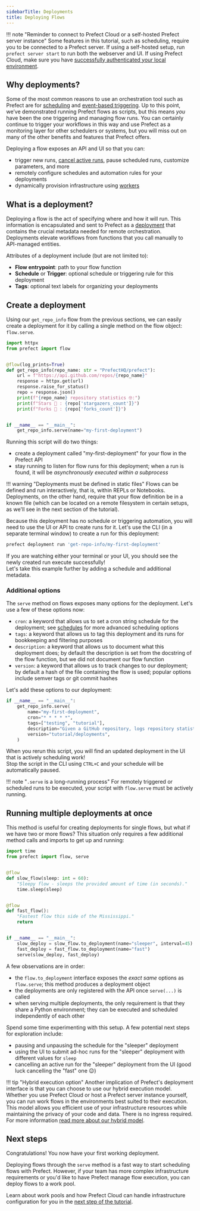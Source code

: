```yaml
---
sidebarTitle: Deployments
title: Deploying Flows
---
```


!!! note "Reminder to connect to Prefect Cloud or a self-hosted Prefect server instance"
    Some features in this tutorial, such as scheduling, require you to be connected to a Prefect server.
    If using a self-hosted setup, run `prefect server start` to run both the webserver and UI.
    If using Prefect Cloud, make sure you have [successfully authenticated your local environment](/2.15.0/cloud/cloud-quickstart/).

## Why deployments?

Some of the most common reasons to use an orchestration tool such as Prefect are for [scheduling](/2.15.0/concepts/schedules/) and [event-based triggering](/2.15.0/concepts/automations/).
Up to this point, we’ve demonstrated running Prefect flows as scripts, but this means *you* have been the one triggering and managing flow runs.
You can certainly continue to trigger your workflows in this way and use Prefect as a monitoring layer for other schedulers or systems, but you will miss out on many of the other benefits and features that Prefect offers.

Deploying a flow exposes an API and UI so that you can:

- trigger new runs, [cancel active runs](/2.15.0/concepts/flows/#cancel-a-flow-run), pause scheduled runs, customize parameters, and more
- remotely configure schedules and automation rules for your deployments
- dynamically provision infrastructure using [workers](/2.15.0/tutorials/workers/)

## What is a deployment?

Deploying a flow is the act of specifying where and how it will run.
This information is encapsulated and sent to Prefect as a [deployment](/2.15.0/concepts/deployments/) that contains the crucial metadata needed for remote orchestration.
Deployments elevate workflows from functions that you call manually to API-managed entities.

Attributes of a deployment include (but are not limited to):

- __Flow entrypoint__: path to your flow function
- __Schedule__ or __Trigger__: optional schedule or triggering rule for this deployment
- __Tags__: optional text labels for organizing your deployments

## Create a deployment

Using our `get_repo_info` flow from the previous sections, we can easily create a deployment for it by calling a single method on the flow object: `flow.serve`.

```python hl_lines="16-17" title="repo_info.py"
import httpx
from prefect import flow


@flow(log_prints=True)
def get_repo_info(repo_name: str = "PrefectHQ/prefect"):
    url = f"https://api.github.com/repos/{repo_name}"
    response = httpx.get(url)
    response.raise_for_status()
    repo = response.json()
    print(f"{repo_name} repository statistics 🤓:")
    print(f"Stars 🌠 : {repo['stargazers_count']}")
    print(f"Forks 🍴 : {repo['forks_count']}")


if __name__ == "__main__":
    get_repo_info.serve(name="my-first-deployment")
```

Running this script will do two things:

- create a deployment called "my-first-deployment" for your flow in the Prefect API
- stay running to listen for flow runs for this deployment; when a run is found, it will be *asynchronously executed within a subprocess*

!!! warning "Deployments must be defined in static files"
    Flows can be defined and run interactively, that is, within REPLs or Notebooks.
    Deployments, on the other hand, require that your flow definition be in a known file (which can be located on a remote filesystem in certain setups, as we'll see in the next section of the tutorial).  

Because this deployment has no schedule or triggering automation, you will need to use the UI or API to create runs for it.
Let's use the CLI (in a separate terminal window) to create a run for this deployment:

<div class="terminal">

```bash
prefect deployment run 'get-repo-info/my-first-deployment'
```

</div>

If you are watching either your terminal or your UI, you should see the newly created run execute successfully!  
Let's take this example further by adding a schedule and additional metadata.

### Additional options

The `serve` method on flows exposes many options for the deployment.
Let's use a few of these options now:

- `cron`: a keyword that allows us to set a cron string schedule for the deployment; see [schedules](/2.15.0/concepts/schedules/) for more advanced scheduling options
- `tags`: a keyword that allows us to tag this deployment and its runs for bookkeeping and filtering purposes
- `description`: a keyword that allows us to document what this deployment does; by default the description is set from the docstring of the flow function, but we did not document our flow function
- `version`: a keyword that allows us to track changes to our deployment; by default a hash of the file containing the flow is used; popular options include semver tags or git commit hashes

Let's add these options to our deployment:

```python
if __name__ == "__main__":
    get_repo_info.serve(
        name="my-first-deployment",
        cron="* * * * *",
        tags=["testing", "tutorial"],
        description="Given a GitHub repository, logs repository statistics for that repo.",
        version="tutorial/deployments",
    )
```

When you rerun this script, you will find an updated deployment in the UI that is actively scheduling work!  
Stop the script in the CLI using `CTRL+C` and your schedule will be automatically paused.

!!! note "`.serve` is a long-running process"
    For remotely triggered or scheduled runs to be executed, your script with `flow.serve` must be actively running.

## Running multiple deployments at once

This method is useful for creating deployments for single flows, but what if we have two or more flows?  This situation only requires a few additional method calls and imports to get up and running:

```python hl_lines="2 18-20" title="multi_flow_deployment.py"
import time
from prefect import flow, serve


@flow
def slow_flow(sleep: int = 60):
    "Sleepy flow - sleeps the provided amount of time (in seconds)."
    time.sleep(sleep)


@flow
def fast_flow():
    "Fastest flow this side of the Mississippi."
    return


if __name__ == "__main__":
    slow_deploy = slow_flow.to_deployment(name="sleeper", interval=45)
    fast_deploy = fast_flow.to_deployment(name="fast")
    serve(slow_deploy, fast_deploy)
```

A few observations are in order:

- the `flow.to_deployment` interface exposes the *exact same* options as `flow.serve`; this method produces a deployment object
- the deployments are only registered with the API once `serve(...)` is called
- when serving multiple deployments, the only requirement is that they share a Python environment; they can be executed and scheduled independently of each other

Spend some time experimenting with this setup.
A few potential next steps for exploration include:

- pausing and unpausing the schedule for the "sleeper" deployment
- using the UI to submit ad-hoc runs for the "sleeper" deployment with different values for `sleep`
- cancelling an active run for the "sleeper" deployment from the UI (good luck cancelling the "fast" one 😉)

!!! tip "Hybrid execution option"
    Another implication of Prefect's deployment interface is that you can choose to use our hybrid execution model.
    Whether you use Prefect Cloud or host a Prefect server instance yourself, you can run work flows in the environments best suited to their execution.
    This model allows you efficient use of your infrastructure resources while maintaining the privacy of your code and data.
    There is no ingress required.
    For more information [read more about our hybrid model](https://www.prefect.io/security/overview/#hybrid-model).

## Next steps

Congratulations! You now have your first working deployment.

Deploying flows through the `serve` method is a fast way to start scheduling flows with Prefect.
However, if your team has more complex infrastructure requirements or you'd like to have Prefect manage flow execution, you can deploy flows to a work pool.

Learn about work pools and how Prefect Cloud can handle infrastructure configuration for you in the [next step of the tutorial](/2.15.0/tutorial/work-pools/).
